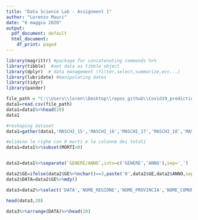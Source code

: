 ```yaml
---
title: "Data Science Lab - Assignment 1"
author: "Lorenzo Mauri"
date: "6 maggio 2020"
output:
  pdf_document: default
  html_document:
    df_print: paged
---
```


```r
library(magrittr) #package for concatenating commands %>%
library(tibble)  #set data as tibble object
library(dplyr)  # data management (filter,select,summarize,ecc...)
library(lubridate) #manipulating dates
library(tidyr)
library(pander)

```



```r
file_path = "C:\\Users\\loren\\Desktop\\repos_github\\Covid19_prediction\\data\\comune_giorno.csv"
data1=read.csv(file_path)
data1=data1%>%head(20)
data1
```


```r
#reshaping dataset
data1=gather(data1,'MASCHI_15','MASCHI_16','MASCHI_17','MASCHI_18','MASCHI_19','MASCHI_20','FEMMINE_15','FEMMINE_16','FEMMINE_17','FEMMINE_18','FEMMINE_19','FEMMINE_20',key='GENERE/ANNO',value='MORTI')

#elimino le righe con 0 morti e le colonne dei totali 
data1=data1%>%subset(MORTI>0)



```

```r

data2=data1%>%separate(`GENERE/ANNO`,into=c('GENERE','ANNO'),sep='_')

data2$GE=ifelse(data2$GE%>%nchar()==3,paste('0',data2$GE,data2$ANNO,sep=''),paste(data2$GE,data2$ANNO,sep=''))
data2$DATA=data2$GE%>%mdy()

data3=data2%>%select('DATA','NOME_REGIONE','NOME_PROVINCIA','NOME_COMUNE','GENERE','MORTI','CL_ETA','DATA_INIZIO_DIFF','COD_PROVCOM','PROV','REG','GE')
```

```r
head(data3,20)
```

```r
data3%>%arrange(DATA)%>%head(20)
```


